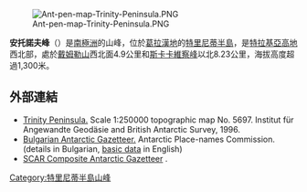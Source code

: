 [[Image:Ant-pen-map-Trinity-Peninsula.PNG|thumb]]

{{coord|63|44|32|S|58|35|43|W|display=title}}

'''安托諾夫峰'''（{{lang-en|Antonov Peak}}）是[[南極洲|南極洲]]的山峰，位於[[葛拉漢地|葛拉漢地]]的[[特里尼蒂半島|特里尼蒂半島]]，是[[特拉基亞高地|特拉基亞高地]]西北部，處於[[戴姆勒山|戴姆勒山]]西北面4.9公里和[[斯卡卡維察峰|斯卡卡維察峰]]以北8.23公里，海拔高度超過1,300米。

==外部連結==
* [https://web.archive.org/web/20131002100340/http://www.bkg.bund.de/nn_193194/DE/Bundesamt/Downloads/Kostenlose-Karten/Antarktis-Karten/Satellitenbildkarten/Scale250/Daten/Trinity-Peninsula%2CtemplateId%3Draw%2Cproperty%3DpublicationFile.pdf/Trinity-Peninsula.pdf Trinity Peninsula.] Scale 1:250000 topographic map No. 5697. Institut für Angewandte Geodäsie and British Antarctic Survey, 1996.
* [http://apcbg.org/gazet-bg.doc Bulgarian Antarctic Gazetteer.] {{Wayback|url=http://apcbg.org/gazet-bg.doc |date=20160206203828 }} Antarctic Place-names Commission. (details in Bulgarian, [http://apcbg.org/gazet.htm basic data] {{Wayback|url=http://apcbg.org/gazet.htm |date=20160304071225 }} in English)
* [http://data.aad.gov.au/aadc/gaz/scar/ SCAR Composite Antarctic Gazetteer] {{WebCite|url=https://www.webcitation.org/5ug2CfC7m?url=http://data.aad.gov.au/aadc/gaz/scar/ |date=20101202140255 |dateformat=iso }}.

{{DEFAULTSORT:Antonov Peak}}
[[Category:特里尼蒂半島山峰|Category:特里尼蒂半島山峰]]


{{TrinityPeninsula-geo-stub}}